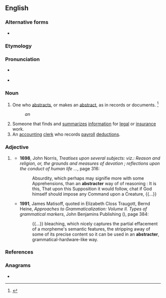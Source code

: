 ==English==

===Alternative forms===
* {{l|en|abstractor}}

===Etymology===
{{suffix|en|abstract|er|id2=agent noun}}

===Pronunciation===
* {{a|US}} {{IPA|en|/æbˈstɹkæ.tɚ/}}
* {{rhymes|en|æktə(ɹ)}}

===Noun===
{{en-noun}}

# One who [[abstract]]s, or makes an [[abstract]], as in records or documents. {{defdate|First attested in the late 17<sup>th</sup> century.}}<ref name=SOED>{{R:SOED5|page=10}}</ref>
#: ''an {{w|abstractor of title}}''
# Someone that finds and [[summarize]]s [[information]] for [[legal]] or [[insurance]] work.
# An [[accounting]] [[clerk]] who records [[payroll]] [[deduction]]s.

===Adjective===
{{head|en|comparative adjective}}

# {{lb|en|rare}} {{en-comparative of|abstract}}
#* '''1698''', John Norris, ''Treatises upon several subjects: viz.: Reason and religion, or, the grounds and measures of devotion ; reflections upon the conduct of human life ...'', page 316:
#*: Absurdity, which perhaps may signifie more with some Apprehensions, than an '''abstracter''' way of of reasoning : It is this, That upon this Supposition it would follow, chat if God himself should impose any Command upon a Creature, {{...}}
#* '''1991''',  James Matisoff, quoted in Elizabeth Closs Traugott, Bernd Heine, ''Approaches to Grammaticalization: Volume II. Types of grammatical markers'', John Benjamins Publishing ({{ISBN|9789027277619}}), page 384:
#*: {{...}} bleaching, which nicely captures the partial  effacement of a morpheme's semantic features, the stripping away of some of its precise content so it can be used in an '''abstracter''', grammatical-hardware-like  way.

===References===
<references/>

===Anagrams===
* {{anagrams|en|a=aabcerrstt|reabstract}}
